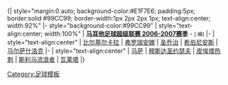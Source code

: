 <br style="clear:both;" />
{| style="margin:0 auto; background-color:#E1F7E6; padding:5px; border:solid #99CC99; border-width:1px 2px 2px 1px; text-align:center; width:92%"
|- style="background-color:#99CC99" 
| style="text-align:center; width:100%" |  '''[[马耳他足球联赛|马耳他足球超级联赛 2006-2007赛季]]''' - <small class="editlink noprint plainlinksneverexpand">[{{SERVER}}{{localurl:Template:Maltese Premier League|action=edit}} 编]</small>
|-
| style="text-align:center" | [[比尔基尔卡拉足球俱乐部|比尔基尔卡拉]] | [[弗罗瑞安娜足球俱乐部|弗罗瑞安娜]] | [[圣乔治足球俱乐部|圣乔治]] | [[希伯尼安斯足球俱乐部|希伯尼安斯]] | [[马尔萨什洛克足球俱乐部|马尔萨什洛克]] 
|-
| style="text-align:center" | [[马萨足球俱乐部|马萨]] | [[穆斯达圣约瑟夫足球俱乐部|穆斯达圣约瑟夫]] | [[皮埃塔热刺足球俱乐部|皮埃塔热刺]] | [[斯利马流浪者足球俱乐部|斯利马流浪者]] | [[瓦莱塔足球俱乐部|瓦莱塔]]
|}<noinclude>[[Category:足球模板]]</noinclude>